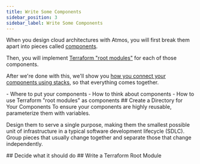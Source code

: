 ```yaml
---
title: Write Some Components
sidebar_position: 3
sidebar_label: Write Some Components
---
```


When you design cloud architectures with Atmos, you will first break them apart into pieces called [components](/core-concepts/components). 

Then, you will implement [Terraform "root modules"](/core-concepts/components/terraform) for each of those components. 

After we're done with this, we'll show you [how you connect your components using stacks](/quick-start/simple/create-atmos-stacks), so that everything comes together.

<KeyPoints>
- Where to put your components
- How to think about components
- How to use Terraform "root modules" as components
</KeyPoints>

<Step>
## <StepNumber/> Create a Directory for Your Components
To ensure your components are highly reusable, parameterize them with variables. 

Design them to serve a single purpose, making them the smallest possible unit of infrastructure in a typical software development lifecycle (SDLC). Group pieces that usually change together and separate those that change independently.
</Step>

<Step>
## <StepNumber/> Decide what it should do
</Step>

<Step>
## <StepNumber/> Write a Terraform Root Module
</Step>

